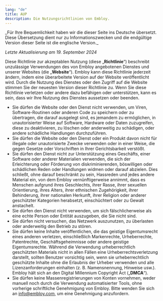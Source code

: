 ```yaml
---
lang: "de"
title: AUP
description: Die Nutzungsrichtlinien von Embloy.
---
```


<Callout>
_Für Ihre Bequemlichkeit haben wir die dieser Seite ins Deutsche übersetzt. Diese Übersetzung dient nur zu Informationszwecken und die endgültige Version dieser Seite ist die englische Version._
</Callout>

_Letzte Aktualisierung am 19. September 2024_

Diese Richtlinie zur akzeptablen Nutzung (diese „**Richtlinie**“) beschreibt unzulässige Verwendungen des von Embloy angebotenen Dienstes und unserer Websites (die „**Website**“). Embloy kann diese Richtlinie jederzeit ändern, indem eine überarbeitete Version auf der Website veröffentlicht wird. Durch die Nutzung des Dienstes oder den Zugriff auf die Website stimmen Sie der neuesten Version dieser Richtlinie zu. Wenn Sie diese Richtlinie verletzen oder andere dazu befähigen oder unterstützen, kann es sein, dass wir Ihre Nutzung des Dienstes aussetzen oder beenden.

- Sie dürfen die Website oder den Dienst nicht verwenden, um Viren, Software-Routinen oder anderen Code zu speichern oder zu übertragen, die darauf ausgelegt sind, es jemandem zu ermöglichen, in unautorisierter Weise auf Software, Hardware oder Daten zuzugreifen, diese zu deaktivieren, zu löschen oder anderweitig zu schädigen, oder andere schädliche Handlungen durchzuführen.
- Sie dürfen die Website oder den Dienst oder ein Produkt davon nicht für illegale oder unautorisierte Zwecke verwenden oder in einer Weise, die gegen Gesetze oder Vorschriften in Ihrer Gerichtsbarkeit verstößt.
- Sie dürfen den Dienst nicht zur Unterstützung eines Geschäfts, einer Software oder anderer Materialien verwenden, die sich der Erleichterung oder Förderung von diskriminierenden, böswilligen oder schädlichen Reden oder Handlungen widmen oder darauf abzielen. Dies schließt, ohne darauf beschränkt zu sein, Hassreden und jedes andere Material ein, von dem Embloy vernünftigerweise annimmt, dass es Menschen aufgrund ihres Geschlechts, ihrer Rasse, ihrer sexuellen Orientierung, ihres Alters, ihrer ethnischen Zugehörigkeit, ihrer Behinderung, ihrer nationalen Herkunft, ihrer Religion oder anderer geschützter Kategorien herabsetzt, einschüchtert oder zu Gewalt anstachelt.
- Sie dürfen den Dienst nicht verwenden, um sich fälschlicherweise als eine echte Person oder Entität auszugeben, die Sie nicht sind.
- Sie dürfen nicht versuchen, das Netzwerk auszunutzen, zu überlasten oder anderweitig den Betrieb zu stören.
- Sie dürfen keine Inhalte veröffentlichen, die das geistige Eigentumsrecht eines anderen verletzen, einschließlich Markenrechte, Urheberrechte, Patentrechte, Geschäftsgeheimnisse oder andere geistige Eigentumsrechte. Während die Verwendung urheberrechtlich geschützten Materials nicht in allen Fällen eine Urheberrechtsverletzung darstellt, sollten Benutzer vorsichtig sein, wenn sie urheberrechtlich geschützte Inhalte ohne die Erlaubnis der Urheber verwenden und alle Lizenzanforderungen einhalten (z. B. Namensnennung, Hinweise usw.). Embloy hält sich an den Digital Millennium Copyright Act („**DMCA**“).
- Sie dürfen keine Massenregistrierungen von Konten vornehmen, weder manuell noch durch die Verwendung automatisierter Tools, ohne vorherige schriftliche Genehmigung von Embloy. Bitte wenden Sie sich an [info@embloy.com](mailto:info@embloy.com), um eine Genehmigung anzufordern.
  